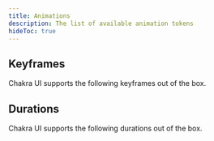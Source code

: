 ```yaml
---
title: Animations
description: The list of available animation tokens
hideToc: true
---
```


## Keyframes

Chakra UI supports the following keyframes out of the box.

<KeyframeDoc />

## Durations

Chakra UI supports the following durations out of the box.

<DurationTokenDoc />

